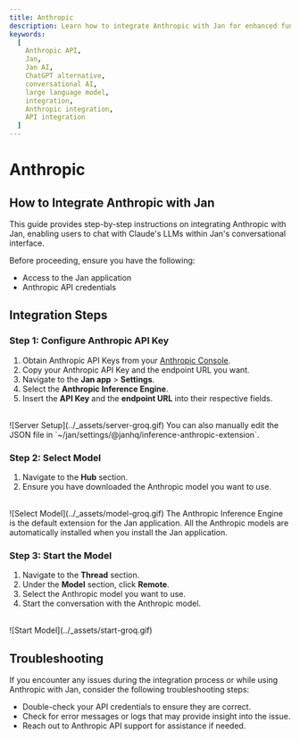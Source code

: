 ```yaml
---
title: Anthropic
description: Learn how to integrate Anthropic with Jan for enhanced functionality.
keywords:
  [
    Anthropic API,
    Jan,
    Jan AI,
    ChatGPT alternative,
    conversational AI,
    large language model,
    integration,
    Anthropic integration,
    API integration
  ]
---
```



# Anthropic

## How to Integrate Anthropic with Jan

This guide provides step-by-step instructions on integrating Anthropic with Jan, enabling users to chat with Claude's LLMs within Jan's conversational interface.

Before proceeding, ensure you have the following:
- Access to the Jan application
- Anthropic API credentials

## Integration Steps

<Steps>

### Step 1: Configure Anthropic API Key
1. Obtain Anthropic API Keys from your [Anthropic Console](https://console.anthropic.com/).
2. Copy your Anthropic API Key and the endpoint URL you want.
3. Navigate to the **Jan app** > **Settings**.
4. Select the **Anthropic Inference Engine**.
5. Insert the **API Key** and the **endpoint URL** into their respective fields.
<br/>
![Server Setup](../_assets/server-groq.gif)

<Callout type='info'>
  You can also manually edit the JSON file in `~/jan/settings/@janhq/inference-anthropic-extension`.
</Callout>

### Step 2: Select Model

1. Navigate to the **Hub** section.
2. Ensure you have downloaded the Anthropic model you want to use.
<br/>
![Select Model](../_assets/model-groq.gif)

<Callout type='info'>
  The Anthropic Inference Engine is the default extension for the Jan application. All the Anthropic models are automatically installed when you install the Jan application.
</Callout>

### Step 3: Start the Model

1. Navigate to the **Thread** section.
2. Under the **Model** section, click **Remote**.
3. Select the Anthropic model you want to use.
3. Start the conversation with the Anthropic model.
<br/>
![Start Model](../_assets/start-groq.gif)

</Steps>

## Troubleshooting

If you encounter any issues during the integration process or while using Anthropic with Jan, consider the following troubleshooting steps:

- Double-check your API credentials to ensure they are correct.
- Check for error messages or logs that may provide insight into the issue.
- Reach out to Anthropic API support for assistance if needed.